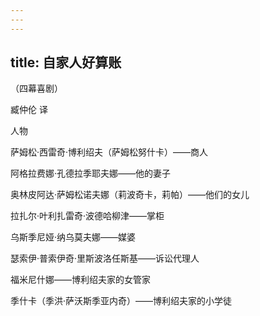 ```yaml
---
---
---
```

title: 自家人好算账
---




（四幕喜剧）

臧仲伦 译

人物

萨姆松·西雷奇·博利绍夫（萨姆松努什卡）——商人

阿格拉费娜·孔德拉季耶夫娜——他的妻子

奥林皮阿达·萨姆松诺夫娜（莉波奇卡，莉帕）——他们的女儿

拉扎尔·叶利扎雷奇·波德哈柳津——掌柜

乌斯季尼娅·纳乌莫夫娜——媒婆

瑟索伊·普索伊奇·里斯波洛任斯基——诉讼代理人

福米尼什娜——博利绍夫家的女管家

季什卡（季洪·萨沃斯季亚内奇）——博利绍夫家的小学徒